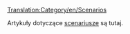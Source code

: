 [[Translation:Category/en/Scenarios]]


Artykuły dotyczące  <!--[[scenario|scenarios]]-->[[pl/Archive/Manual/Scenariusz|scenariusze]] są tutaj.